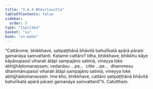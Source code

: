 ```yaml
---
title: "3.4.4 Bhāvitasutta"
tableOfContents: false
sidebar:
  order: 5
type: "tipitaka"
basket: "su"
book: "sn-maha"
---
```



<DynamicBreadcrumb />

<Division number="400" book="sn-maha" bookNo="14" page="157">

<Paragraph number="911" book="sn-maha">
“Cattārome, bhikkhave, satipaṭṭhānā bhāvitā bahulīkatā apārā pāraṃ gamanāya saṃvattanti.
</Paragraph>

<Paragraph number="912" book="sn-maha">
Katame cattāro? Idha, bhikkhave, bhikkhu kāye kāyānupassī viharati ātāpī sampajāno satimā, vineyya loke abhijjhādomanassaṃ; vedanāsu …pe…  citte …pe…  dhammesu dhammānupassī viharati ātāpī sampajāno satimā, vineyya loke abhijjhādomanassaṃ. Ime kho, bhikkhave, cattāro satipaṭṭhānā bhāvitā bahulīkatā apārā pāraṃ gamanāya saṃvattantī”ti.

</Paragraph>
</Division>

<Paragraph number="913" type="center" book="sn-maha">
Catutthaṃ.
</Paragraph>